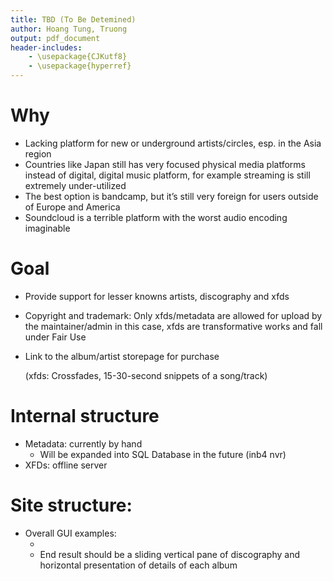 ```yaml
---
title: TBD (To Be Detemined)
author: Hoang Tung, Truong
output: pdf_document
header-includes:
    - \usepackage{CJKutf8}
    - \usepackage{hyperref}
---
```


\tableofcontents

# Why
- Lacking platform for new or underground artists/circles, esp. in the Asia region
- Countries like Japan still has very focused physical media platforms instead of digital, digital music platform, for example streaming is still extremely under-utilized
- The best option is bandcamp, but it's still very foreign for users outside of Europe and America
-  Soundcloud is a terrible platform with the worst audio encoding imaginable

# Goal
- Provide support for lesser knowns artists, discography and xfds
- Copyright and trademark: Only xfds/metadata are allowed for upload by the maintainer/admin in this case, xfds are transformative works and fall under Fair Use
- Link to the album/artist storepage for purchase


  (xfds: Crossfades, 15-30-second snippets of a song/track)

# Internal structure
- Metadata: currently by hand
  - Will be expanded into SQL Database in the future (inb4 nvr)
- XFDs: offline server

# Site structure:
- Overall GUI examples:
  - \begin{CJK}{UTF8}{min}
\href{https://slipknot1.com}{Slipknot} for imemrsion and symmetrical design and
\href{http://muonofficial.com/new_discography/haku/}{舞音KAGURA} for presentation and more specific details
\end{CJK}
  - End result should be a sliding vertical pane of discography and horizontal presentation of details of each album

\pagebreak

\begin{tabular}{| l | l | p{0.8\textwidth} |}
\hline
\multicolumn{2}{|c|}{<div> Element} & Comment \\
\hline \hline \hline
\multicolumn{2}{|c|}{wrapper} & \\
\hline
\multicolumn{2}{|c|}{container} &
Setting up the page's skeleton like style, margins, css\\
\hline
\multicolumn{2}{|c|}{navigation} &
Links like official website, Discography summary\\
\hline \hline
entry1 & &
Slide-able background with a secondary color fill for aesthetic. See the aforementioned slipknot website as reference\\
cover & tracklist &
Clean, short and concise presentation with a XFD player\\
& links &
maintainer's/verified user's comment and link to merch and webstore\\
\hline
entry2... & & \\
\hline \hline
\multicolumn{2}{|c|}{footer} &
Back to index, legality text\\
\hline
\end{tabular}

